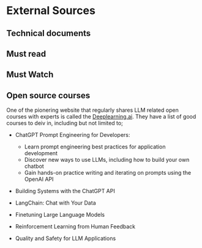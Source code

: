# External Sources

## Technical documents

## Must read

## Must Watch

## Open source courses

One of the pionering website that regularly shares LLM related open courses with experts is called the [Deeplearning.ai](https://www.deeplearning.ai/short-courses/). They have a list of good courses to deiv in, including but not limited to;

-   ChatGPT Prompt Engineering for Developers:

    -   Learn prompt engineering best practices for application development
    -   Discover new ways to use LLMs, including how to build your own chatbot
    -   Gain hands-on practice writing and iterating on prompts using the OpenAI API

-   Building Systems with the ChatGPT API

-   LangChain: Chat with Your Data

-   Finetuning Large Language Models

-   Reinforcement Learning from Human Feedback

-   Quality and Safety for LLM Applications
